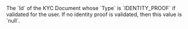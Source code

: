   

  
<ResponseField name="LegalRepresentativeProofOfIdentity" type="string" default="">    
The `Id` of the KYC Document whose `Type` is `IDENTITY_PROOF` if validated for the user. If no identity proof is validated, then this value is `null`.   

<Expandable title="properties">  

</Expandable> 
</ResponseField>